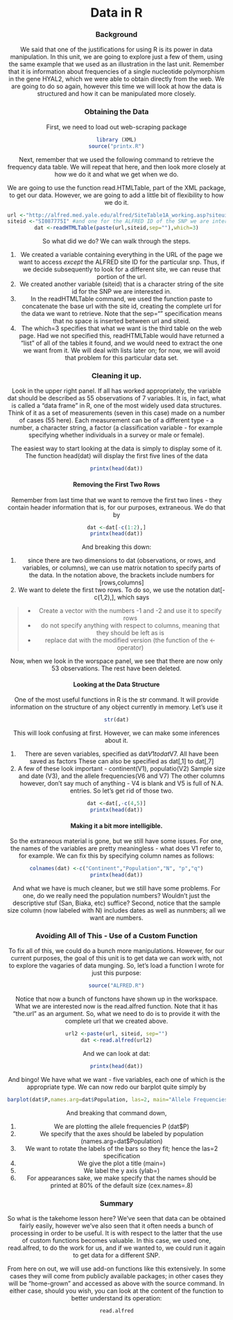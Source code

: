 <center>Data in R
========================================================

### Background

We said that one of the justifications for using R is its power in data manipulation.  In this unit, we are going to explore just a few of them, using the same example that we used as an illustration in the last unit.  Remember that it is information about frequencies of a single nucleotide polymorphism in the gene HYAL2, which we were able to obtain directly from the web.  We are going to do so again, however this time we will look at how the data is structured and how it can be manipulated more closely.

### Obtaining the Data

First, we need to load out web-scraping package
```r
library (XML)
source("printx.R")
```
Next, remember that we used the following command to retrieve the frequency data table.  We will repeat that here, and then look more closely at how we do it and what we get when we do.

We are going to use the function read.HTMLTable, part of the XML package, to get our data.  However, we are going to add a little bit of flexibility to how we do it.
```r
url <-"http://alfred.med.yale.edu/alfred/SiteTable1A_working.asp?siteuid=" #create a variable with the base URL for all ALFRED data
siteid <-"SI087775I" #and one for the ALFRED ID of the SNP we are interested in
dat <-readHTMLTable(paste(url,siteid,sep=""),which=3)

```
So what did we do?  We can walk through the steps.

1.  We created a variable containing everything in the URL of the page we want to access *except* the ALFRED site ID for the particular snp.  Thus, if we decide subsequently to look for a different site, we can reuse that portion of the url.
2.  We created another variable (siteid) that is a character string of the site id for the SNP we are interested in.
3.  In the readHTMLTable command, we used the function paste to concatenate the base url with the site id, creating the complete url for the data we want to retrieve.  Note that the sep="" specification means that no space is inserted between url and siteid.
4.  The which=3 specifies that what we want is the third table on the web page.  Had we not specified this, readHTMLTable would have returned a "list" of all of the tables it found, and we would need to extract the one we want from it.  We will deal with lists later on; for now, we will avoid that problem for this particular data set.

### Cleaning it up.

Look in the upper right panel.  If all has worked appropriately, the variable dat should be described as 55 observations of 7 variables.  It is, in fact, what is called a "data frame" in R, one of the most widely used data structures.  Think of it as a set of measurements (seven in this case) made on a number of cases (55 here).  Each measurement can be of a different type - a number, a character string, a factor (a classification variable - for example specifying whether individuals in a survey or male or female).  

The easiest way to start looking at the data is simply to display some of it.  The function head(dat) will display the first five lines of the data
```r
printx(head(dat))
```
#### Removing the First Two Rows

Remember from last time that we want to remove the first two lines - they contain header information that is, for our purposes, extraneous.  We do that by
```r
dat <-dat[-c(1:2),]
printx(head(dat))
```
And breaking this down:

1.  since there are two dimensions to dat (observations, or rows, and variables, or columns), we can use matrix notation to specify parts of the data.  In the notation above, the brackets include numbers for [rows,columns]
2.  We want to delete the first two rows.  To do so, we use the notation dat[-c(1,2),], which says 

>* Create a vector with the numbers -1 and -2 and use it to specify rows
>* do not specify anything with respect to columns, meaning that they should be left as is
>* replace dat with the modified version (the function of the <- operator)

Now, when we look in the worspace panel, we see that there are now only 53 observations.  The rest have been deleted.

#### Looking at the Data Structure

One of the most useful functions in R is the str command.  It will provide information on the structure of any object currently in memory.  Let's use it
```r
str(dat)
```
This will look confusing at first.  However, we can make some inferences about it.

1.  There are seven variables, specified as dat$V1 to dat$V7. All have been saved as factors  These can also be specified as dat[,1] to dat[,7]
2.  A few of these look important - continent(V1), populatio(V2) Sample size and date (V3), and the allele frequencies(V6 and V7)  The other columns however, don't say much of anything - V4 is blank and V5 is full of N.A. entries.  So let's get rid of those two.
```r
dat <-dat[,-c(4,5)]
printx(head(dat))
```

#### Making it a bit more intelligible.

So the extraneous material is gone, but we still have some issues.  For one, the names of the variables are pretty meaningless - what does V1 refer to, for example.  We can fix this by specifying column names as follows:

```r
colnames(dat) <-c("Continent","Population","N", "p","q")
printx(head(dat))
```
And what we have is much cleaner, but we still have some problems.  For one, do we really need the population numbers?  Wouldn't just the descriptive stuf (San, Biaka, etc) suffice?  Second, notice that the sample size column (now labeled with N) includes dates as well as nunmbers; all we want are numbers.

### Avoiding All of This - Use of a Custom Function

To fix all of this, we could do a bunch more manipulations.  However, for our current purposes, the goal of this unit is to get data we can work with, not to explore the vagaries of data munging.  So, let's load a function I wrote for just this purpose:

```r
source("ALFRED.R")
```
Notice that now a bunch of functons have shown up in the workspace.  What we are interested now is the read.alfred function.  Note that it has "the.url" as an argument.  So, what we need to do is to provide it with the complete url that we created above.

```r
url2 <-paste(url, siteid, sep="")
dat <-read.alfred(url2)
```
And we can look at dat:
```r
printx(head(dat))
```
And bingo!  We have what we want - five variables, each one of which is the appropriate type.  We can now redo our barplot quite simply by
```r
barplot(dat$P,names.arg=dat$Population, las=2, main="Allele Frequencies by Population",ylab="p", cex.names=.8)
```
And breaking that command down, 

1.  We are plotting the allele frequencies P (dat$P)
2.  We specify that the axes should be labeled by population (names.arg=dat$Population)
3.  We want to rotate the labels of the bars so they fit; hence the las=2 specification
4.  We give the plot a title (main=)
5.  We label the y axis (ylab=)
6.  For appearances sake, we make specify that the names should be printed at 80% of the default size (cex.names=.8)

### Summary

So what is the takehome lesson here?  We've seen that data can be obtained fairly easily, however we've also seen that it often needs a bunch of processing in order to be useful.  It is with respect to the latter that the use of custom functions becomes valuable.  In this case, we used one, read.alfred, to do the work for us, and if we wanted to, we could run it again to get data for a different SNP.  

From here on out, we will use add-on functions like this extensively.  In some cases they will come from publicly available packages; in other cases they will be "home-grown" and accessed as above with the source command.  In either case, should you wish, you can look at the content of the function to better understand its operation:

```r
read.alfred
```

